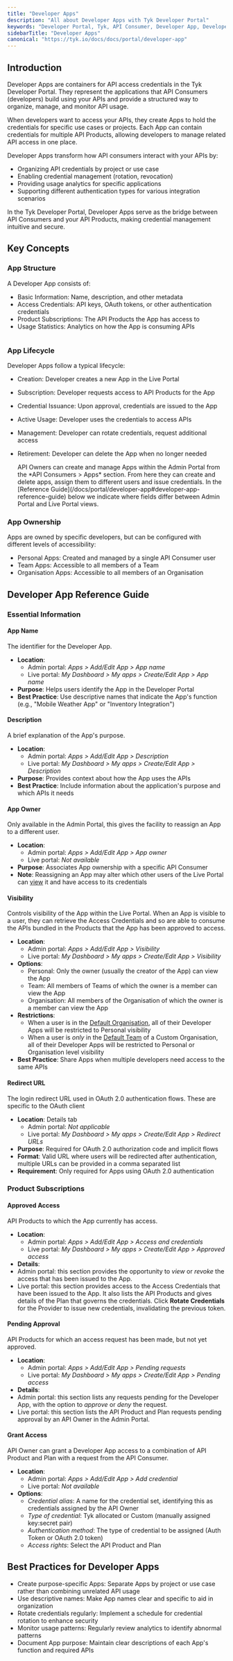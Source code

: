 ```yaml
---
title: "Developer Apps"
description: "All about Developer Apps with Tyk Developer Portal"
keywords: "Developer Portal, Tyk, API Consumer, Developer App, Developer, Access"
sidebarTitle: "Developer Apps"
canonical: "https://tyk.io/docs/docs/portal/developer-app"
---
```


## Introduction

Developer Apps are containers for API access credentials in the Tyk Developer Portal. They represent the applications that API Consumers (developers) build using your APIs and provide a structured way to organize, manage, and monitor API usage.

When developers want to access your APIs, they create Apps to hold the credentials for specific use cases or projects. Each App can contain credentials for multiple API Products, allowing developers to manage related API access in one place.

Developer Apps transform how API consumers interact with your APIs by:

- Organizing API credentials by project or use case
- Enabling credential management (rotation, revocation)
- Providing usage analytics for specific applications
- Supporting different authentication types for various integration scenarios

In the Tyk Developer Portal, Developer Apps serve as the bridge between API Consumers and your API Products, making credential management intuitive and secure.

## Key Concepts

### App Structure

A Developer App consists of:

- Basic Information: Name, description, and other metadata
- Access Credentials: API keys, OAuth tokens, or other authentication credentials
- Product Subscriptions: The API Products the App has access to
- Usage Statistics: Analytics on how the App is consuming APIs

<img src="/img/dashboard/portal-management/enterprise-portal/portal-apps-structure.png" alt="" />

### App Lifecycle

Developer Apps follow a typical lifecycle:

- Creation: Developer creates a new App in the Live Portal
- Subscription: Developer requests access to API Products for the App
- Credential Issuance: Upon approval, credentials are issued to the App
- Active Usage: Developer uses the credentials to access APIs
- Management: Developer can rotate credentials, request additional access
- Retirement: Developer can delete the App when no longer needed



    <Note>
    API Owners can create and manage Apps within the Admin Portal from the *API Consumers > Apps* section. From here they can create and delete apps, assign them to different users and issue credentials. In the [Reference Guide](/docs/portal/developer-app#developer-app-reference-guide) below we indicate where fields differ between Admin Portal and Live Portal views.
    </Note>


### App Ownership

Apps are owned by specific developers, but can be configured with different levels of accessibility:

- Personal Apps: Created and managed by a single API Consumer user
- Team Apps: Accessible to all members of a Team
- Organisation Apps: Accessible to all members of an Organisation

## Developer App Reference Guide

### Essential Information

#### App Name

The identifier for the Developer App.

- **Location**:
  - Admin portal: *Apps > Add/Edit App > App name*
  - Live portal: *My Dashboard > My apps > Create/Edit App > App name*
- **Purpose**: Helps users identify the App in the Developer Portal
- **Best Practice**: Use descriptive names that indicate the App's function (e.g., "Mobile Weather App" or "Inventory Integration")

#### Description

A brief explanation of the App's purpose.

- **Location**:
  - Admin portal: *Apps > Add/Edit App > Description*
  - Live portal: *My Dashboard > My apps > Create/Edit App > Description*
- **Purpose**: Provides context about how the App uses the APIs
- **Best Practice**: Include information about the application's purpose and which APIs it needs

#### App Owner

Only available in the Admin Portal, this gives the facility to reassign an App to a different user.

- **Location**:
  - Admin portal: *Apps > Add/Edit App > App owner*
  - Live portal: *Not available*
- **Purpose**: Associates App ownership with a specific API Consumer
- **Note**: Reassigning an App may alter which other users of the Live Portal can [view](/docs/portal/developer-app#visibility) it and have access to its credentials

#### Visibility

Controls visibility of the App within the Live Portal. When an App is visible to a user, they can retrieve the Access Credentials and so are able to consume the APIs bundled in the Products that the App has been approved to access.

- **Location**:
  - Admin portal: *Apps > Add/Edit App > Visibility*
  - Live portal: *My Dashboard > My apps > Create/Edit App > Visibility*
- **Options**:
  - Personal: Only the owner (usually the creator of the App) can view the App
  - Team: All members of Teams of which the owner is a member can view the App
  - Organisation: All members of the Organisation of which the owner is a member can view the App
- **Restrictions**:
  - When a user is in the [Default Organisation](/docs/tyk-stack/tyk-developer-portal/enterprise-developer-portal/managing-access/manage-api-consumer-organisations#developer-app-visibility), all of their Developer Apps will be restricted to Personal visibility
  - When a user is *only* in the [Default Team](/docs/tyk-stack/tyk-developer-portal/enterprise-developer-portal/managing-access/manage-api-consumer-organisations#developer-app-visibility-1) of a Custom Organisation, all of their Developer Apps will be restricted to Personal or Organisation level visibility
- **Best Practice**: Share Apps when multiple developers need access to the same APIs

#### Redirect URL

The login redirect URL used in OAuth 2.0 authentication flows. These are specific to the OAuth client 

- **Location**: Details tab
  - Admin portal: *Not applicable*
  - Live portal: *My Dashboard > My apps > Create/Edit App > Redirect URLs*
- **Purpose**: Required for OAuth 2.0 authorization code and implicit flows
- **Format**: Valid URL where users will be redirected after authentication, multiple URLs can be provided in a comma separated list
- **Requirement**: Only required for Apps using OAuth 2.0 authentication


### Product Subscriptions

#### Approved Access

API Products to which the App currently has access.

- **Location**:
  - Admin portal: *Apps > Add/Edit App > Access and credentials*
  - Live portal: *My Dashboard > My apps > Create/Edit App > Approved access*
- **Details**:
 - Admin portal: this section provides the opportunity to *view* or *revoke* the access that has been issued to the App.
 - Live portal: this section provides access to the Access Credentials that have been issued to the App. It also lists the API Products and gives details of the Plan that governs the credentials. Click **Rotate Credentials** for the Provider to issue new credentials, invalidating the previous token.

#### Pending Approval

API Products for which an access request has been made, but not yet approved.

- **Location**:
  - Admin portal: *Apps > Add/Edit App > Pending requests*
  - Live portal: *My Dashboard > My apps > Create/Edit App > Pending access*
- **Details**:
 - Admin portal: this section lists any requests pending for the Developer App, with the option to *approve* or *deny* the request.
 - Live portal: this section lists the API Product and Plan requests pending approval by an API Owner in the Admin Portal.

#### Grant Access

API Owner can grant a Developer App access to a combination of API Product and Plan with a request from the API Consumer.

- **Location**:
  - Admin portal: *Apps > Add/Edit App > Add credential*
  - Live portal: *Not available* 
- **Options**:
  - *Credential alias*: A name for the credential set, identifying this as credentials assigned by the API Owner
  - *Type of credential*: Tyk allocated or Custom (manually assigned key:secret pair)
  - *Authentication method*: The type of credential to be assigned (Auth Token or OAuth 2.0 token)
  - *Access rights*: Select the API Product and Plan


## Best Practices for Developer Apps

- Create purpose-specific Apps: Separate Apps by project or use case rather than combining unrelated API usage
- Use descriptive names: Make App names clear and specific to aid in organization
- Rotate credentials regularly: Implement a schedule for credential rotation to enhance security
- Monitor usage patterns: Regularly review analytics to identify abnormal patterns
- Document App purpose: Maintain clear descriptions of each App's function and required APIs
